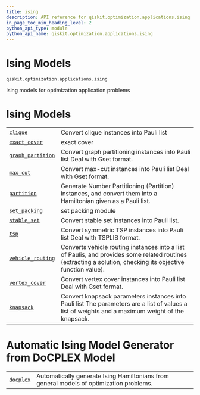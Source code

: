 ```yaml
---
title: ising
description: API reference for qiskit.optimization.applications.ising
in_page_toc_min_heading_level: 2
python_api_type: module
python_api_name: qiskit.optimization.applications.ising
---
```


<span id="module-qiskit.optimization.applications.ising" />

<span id="qiskit-optimization-applications-ising" />

# Ising Models

<span id="module-qiskit.optimization.applications.ising" />

`qiskit.optimization.applications.ising`

Ising models for optimization application problems

# Ising Models

|                                                                                                                                                                                                    |                                                                                                                                                              |
| -------------------------------------------------------------------------------------------------------------------------------------------------------------------------------------------------- | ------------------------------------------------------------------------------------------------------------------------------------------------------------ |
| [`clique`](qiskit.optimization.applications.ising.clique#module-qiskit.optimization.applications.ising.clique "qiskit.optimization.applications.ising.clique")                                     | Convert clique instances into Pauli list                                                                                                                     |
| [`exact_cover`](qiskit.optimization.applications.ising.exact_cover#module-qiskit.optimization.applications.ising.exact_cover "qiskit.optimization.applications.ising.exact_cover")                 | exact cover                                                                                                                                                  |
| [`graph_partition`](qiskit.optimization.applications.ising.graph_partition#module-qiskit.optimization.applications.ising.graph_partition "qiskit.optimization.applications.ising.graph_partition") | Convert graph partitioning instances into Pauli list Deal with Gset format.                                                                                  |
| [`max_cut`](qiskit.optimization.applications.ising.max_cut#module-qiskit.optimization.applications.ising.max_cut "qiskit.optimization.applications.ising.max_cut")                                 | Convert max-cut instances into Pauli list Deal with Gset format.                                                                                             |
| [`partition`](qiskit.optimization.applications.ising.partition#module-qiskit.optimization.applications.ising.partition "qiskit.optimization.applications.ising.partition")                         | Generate Number Partitioning (Partition) instances, and convert them into a Hamiltonian given as a Pauli list.                                               |
| [`set_packing`](qiskit.optimization.applications.ising.set_packing#module-qiskit.optimization.applications.ising.set_packing "qiskit.optimization.applications.ising.set_packing")                 | set packing module                                                                                                                                           |
| [`stable_set`](qiskit.optimization.applications.ising.stable_set#module-qiskit.optimization.applications.ising.stable_set "qiskit.optimization.applications.ising.stable_set")                     | Convert stable set instances into Pauli list.                                                                                                                |
| [`tsp`](qiskit.optimization.applications.ising.tsp#module-qiskit.optimization.applications.ising.tsp "qiskit.optimization.applications.ising.tsp")                                                 | Convert symmetric TSP instances into Pauli list Deal with TSPLIB format.                                                                                     |
| [`vehicle_routing`](qiskit.optimization.applications.ising.vehicle_routing#module-qiskit.optimization.applications.ising.vehicle_routing "qiskit.optimization.applications.ising.vehicle_routing") | Converts vehicle routing instances into a list of Paulis, and provides some related routines (extracting a solution, checking its objective function value). |
| [`vertex_cover`](qiskit.optimization.applications.ising.vertex_cover#module-qiskit.optimization.applications.ising.vertex_cover "qiskit.optimization.applications.ising.vertex_cover")             | Convert vertex cover instances into Pauli list Deal with Gset format.                                                                                        |
| [`knapsack`](qiskit.optimization.applications.ising.knapsack#module-qiskit.optimization.applications.ising.knapsack "qiskit.optimization.applications.ising.knapsack")                             | Convert knapsack parameters instances into Pauli list The parameters are a list of values a list of weights and a maximum weight of the knapsack.            |

# Automatic Ising Model Generator from DoCPLEX Model

|                                                                                                                                                                    |                                                                                         |
| ------------------------------------------------------------------------------------------------------------------------------------------------------------------ | --------------------------------------------------------------------------------------- |
| [`docplex`](qiskit.optimization.applications.ising.docplex#module-qiskit.optimization.applications.ising.docplex "qiskit.optimization.applications.ising.docplex") | Automatically generate Ising Hamiltonians from general models of optimization problems. |

